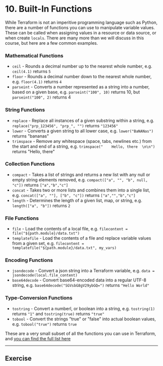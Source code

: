 # 10. Built-In Functions

While Terraform is not an imperitive programming language such as Python, there are a number of functions you can use to manipulate variable values. These can be called when assigning values in a resource or data source, or when create `locals`. There are many more than we will discuss in this course, but here are a few common examples.

### Mathematical Functions

- `ceil` - Rounds a decimal number up to the nearest whole number, e.g. `ceil(4.1)` returns `5`
- `floor` - Rounds a decimal number down to the nearest whole number, e.g. `floor(4.1)` returns `4`
- `parseint` - Converts a number represented as a string into a number, based on a given base, e.g. `parseint("100", 10)` returns 10, but `parseint("100", 2)` returns 4

### String Functions

- `replace` - Replace all instances of a given substring within a string, e.g. `replace("prp_123456", "prp_", "")` returns `"123456"`
- `lower` - Converts a given string to all lower case, e.g. `lower("BaNANas")` returns "bananas"
- `trimspace` - Remove any whitespace (space, tabs, newlines etc.) from the start and end of a string, e.g. `trimspace("    Hello, there  \n\n")` returns "Hello, there"

### Collection Functions

- `compact` - Takes a list of strings and returns a new list with any null or empty string elements removed, e.g. `compact(["a", "", "b", null, "c"])` returns `["a","b","c"]`
- `concat` - Takes two or more lists and combines them into a single list, e.g. `concat(["a", ""], ["b", "c"])` returns `["a","","b","c"]`
- `length` - Determines the length of a given list, map, or string, e.g. `length(["a", "b"])` returns `2`

### File Functions

- `file` - Load the contents of a local file, e.g. `filecontent = file("${path.module}/data.txt")`
- `templatefile` - Load the contents of a file and replace variable values from a given set, e.g. `filecontent = templatefile("${path.module}/data.txt", my_vars)`

### Encoding Functions

- `jsondecode` - Convert a json string into a Terraform variable, e.g. `data = jsondecode(local.file_content)`
- `base64decode` - Convert base64-encoded data into a regular UTF-8 string, e.g. `base64decode("SGVsbG8gV29ybGQ=")` returns `"Hello World"`

### Type-Conversion Functions

- `tostring` - Convert a numberl, or boolean into a string, e.g. `tostring(1)` returns `"1"` and `tostring(true)` returns `"true"`
- `tobool` - Convert the strings "true" or "false" into actual boolean values, e.g. `tobool("true")` returns `true`


These are a very small subset of all the functions you can use in Terraform, and [you can find the full list here](https://developer.hashicorp.com/terraform/language/functions)

---

## Exercise


<ExerciseBuiltIn />